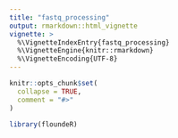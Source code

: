 ```yaml
---
title: "fastq_processing"
output: rmarkdown::html_vignette
vignette: >
  %\VignetteIndexEntry{fastq_processing}
  %\VignetteEngine{knitr::rmarkdown}
  %\VignetteEncoding{UTF-8}
---
```


```r
knitr::opts_chunk$set(
  collapse = TRUE,
  comment = "#>"
)
```

```r
library(floundeR)
```
